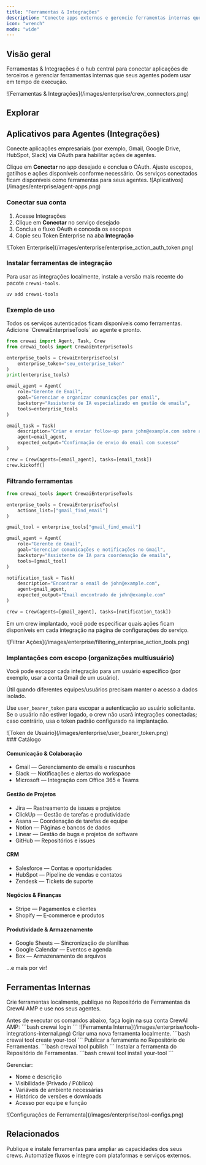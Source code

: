```yaml
---
title: "Ferramentas & Integrações"
description: "Conecte apps externos e gerencie ferramentas internas que seus agentes podem usar."
icon: "wrench"
mode: "wide"
---
```


## Visão geral

Ferramentas & Integrações é o hub central para conectar aplicações de terceiros e gerenciar ferramentas internas que seus agentes podem usar em tempo de execução.

<Frame>
  ![Ferramentas & Integrações](/images/enterprise/crew_connectors.png)
</Frame>

## Explorar

<Tabs>
  <Tab title="Integrações" icon="plug">

  ## Aplicativos para Agentes (Integrações)

  Conecte aplicações empresariais (por exemplo, Gmail, Google Drive, HubSpot, Slack) via OAuth para habilitar ações de agentes.

  <Steps>
    <Step title="Conectar">
      Clique em <b>Conectar</b> no app desejado e conclua o OAuth.
    </Step>
    <Step title="Configurar">
      Ajuste escopos, gatilhos e ações disponíveis conforme necessário.
    </Step>
    <Step title="Usar em Agentes">
      Os serviços conectados ficam disponíveis como ferramentas para seus agentes.
    </Step>
  </Steps>

  <Frame>
    ![Aplicativos](/images/enterprise/agent-apps.png)
  </Frame>

  ### Conectar sua conta

  1. Acesse <Link href="https://app.crewai.com/crewai_plus/connectors">Integrações</Link>
  2. Clique em <b>Conectar</b> no serviço desejado
  3. Conclua o fluxo OAuth e conceda os escopos
  4. Copie seu Token Enterprise na aba <b>Integração</b>

  <Frame>
    ![Token Enterprise](/images/enterprise/enterprise_action_auth_token.png)
  </Frame>

  ### Instalar ferramentas de integração

  Para usar as integrações localmente, instale a versão mais recente do pacote `crewai-tools`.

  ```bash
  uv add crewai-tools
  ```

  ### Exemplo de uso

  <Tip>
    Todos os serviços autenticados ficam disponíveis como ferramentas. Adicione `CrewaiEnterpriseTools` ao agente e pronto.
  </Tip>

  ```python
  from crewai import Agent, Task, Crew
  from crewai_tools import CrewaiEnterpriseTools

  enterprise_tools = CrewaiEnterpriseTools(
      enterprise_token="seu_enterprise_token"
  )
  print(enterprise_tools)

  email_agent = Agent(
      role="Gerente de Email",
      goal="Gerenciar e organizar comunicações por email",
      backstory="Assistente de IA especializado em gestão de emails",
      tools=enterprise_tools
  )

  email_task = Task(
      description="Criar e enviar follow-up para john@example.com sobre a atualização do projeto",
      agent=email_agent,
      expected_output="Confirmação de envio do email com sucesso"
  )

  crew = Crew(agents=[email_agent], tasks=[email_task])
  crew.kickoff()
  ```

  ### Filtrando ferramentas

  ```python
  from crewai_tools import CrewaiEnterpriseTools

  enterprise_tools = CrewaiEnterpriseTools(
      actions_list=["gmail_find_email"]
  )

  gmail_tool = enterprise_tools["gmail_find_email"]

  gmail_agent = Agent(
      role="Gerente de Gmail",
      goal="Gerenciar comunicações e notificações no Gmail",
      backstory="Assistente de IA para coordenação de emails",
      tools=[gmail_tool]
  )

  notification_task = Task(
      description="Encontrar o email de john@example.com",
      agent=gmail_agent,
      expected_output="Email encontrado de john@example.com"
  )

  crew = Crew(agents=[gmail_agent], tasks=[notification_task])
  ```

  Em um crew implantado, você pode especificar quais ações ficam disponíveis em cada integração na página de configurações do serviço.

  <Frame>
    ![Filtrar Ações](/images/enterprise/filtering_enterprise_action_tools.png)
  </Frame>

  ### Implantações com escopo (organizações multiusuário)

  Você pode escopar cada integração para um usuário específico (por exemplo, usar a conta Gmail de um usuário).

  <Tip>
    Útil quando diferentes equipes/usuários precisam manter o acesso a dados isolado.
  </Tip>

  Use `user_bearer_token` para escopar a autenticação ao usuário solicitante. Se o usuário não estiver logado, o crew não usará integrações conectadas; caso contrário, usa o token padrão configurado na implantação.

  <Frame>
    ![Token de Usuário](/images/enterprise/user_bearer_token.png)
  </Frame>

  <div id="catalog"></div>
  ### Catálogo

  #### Comunicação & Colaboração
  - Gmail — Gerenciamento de emails e rascunhos
  - Slack — Notificações e alertas do workspace
  - Microsoft — Integração com Office 365 e Teams

  #### Gestão de Projetos
  - Jira — Rastreamento de issues e projetos
  - ClickUp — Gestão de tarefas e produtividade
  - Asana — Coordenação de tarefas de equipe
  - Notion — Páginas e bancos de dados
  - Linear — Gestão de bugs e projetos de software
  - GitHub — Repositórios e issues

  #### CRM
  - Salesforce — Contas e oportunidades
  - HubSpot — Pipeline de vendas e contatos
  - Zendesk — Tickets de suporte

  #### Negócios & Finanças
  - Stripe — Pagamentos e clientes
  - Shopify — E‑commerce e produtos

  #### Produtividade & Armazenamento
  - Google Sheets — Sincronização de planilhas
  - Google Calendar — Eventos e agenda
  - Box — Armazenamento de arquivos

  …e mais por vir!

  </Tab>
  <Tab title="Ferramentas Internas" icon="toolbox">

  ## Ferramentas Internas

  Crie ferramentas localmente, publique no Repositório de Ferramentas da CrewAI AMP e use nos seus agentes.

  <Tip>
  Antes de executar os comandos abaixo, faça login na sua conta CrewAI AMP:
    ```bash
    crewai login
    ```
  </Tip>

  <Frame>
    ![Ferramenta Interna](/images/enterprise/tools-integrations-internal.png)
  </Frame>

  <Steps>
    <Step title="Criar">
      Criar uma nova ferramenta localmente.
      ```bash
      crewai tool create your-tool
      ```
    </Step>
    <Step title="Publicar">
      Publicar a ferramenta no Repositório de Ferramentas.
      ```bash
      crewai tool publish
      ```
    </Step>
    <Step title="Instalar">
      Instalar a ferramenta do Repositório de Ferramentas.
      ```bash
      crewai tool install your-tool
      ```
    </Step>
  </Steps>

  Gerenciar:

  - Nome e descrição
  - Visibilidade (Privado / Público)
  - Variáveis de ambiente necessárias
  - Histórico de versões e downloads
  - Acesso por equipe e função

  <Frame>
    ![Configurações de Ferramenta](/images/enterprise/tool-configs.png)
  </Frame>

  </Tab>
</Tabs>

## Relacionados

<CardGroup cols={2}>
  <Card title="Repositório de Ferramentas" href="/pt-BR/enterprise/features/tool-repository" icon="toolbox">
    Publique e instale ferramentas para ampliar as capacidades dos seus crews.
  </Card>
  <Card title="Automação com Webhook" href="/pt-BR/enterprise/guides/webhook-automation" icon="bolt">
    Automatize fluxos e integre com plataformas e serviços externos.
  </Card>
</CardGroup>


